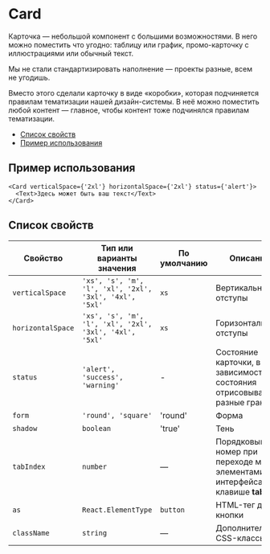 

# Card

Карточка — небольшой компонент с большими возможностями. В него можно поместить что угодно:
таблицу или график, промо-карточку с иллюстрациями или обычный текст.

Мы не стали стандартизировать наполнение — проекты разные, всем не угодишь.

Вместо этого сделали карточку в виде «коробки», которая подчиняется правилам
тематизации нашей дизайн-системы. В неё можно поместить любой контент —
главное, чтобы контент тоже подчинялся правилам тематизации.

- [Список свойств](#список-свойств)
- [Пример использования](#пример-использования)

## Пример использования

<CardExample />

```tsx
<Card verticalSpace={'2xl'} horizontalSpace={'2xl'} status={'alert'}>
  <Text>Здесь может быть ваш текст</Text>
</Card>
```

## Список свойств

| Свойство          | Тип или варианты значения                               | По умолчанию | Описание                                                                     |
| ----------------- | ------------------------------------------------------- | ------------ | ---------------------------------------------------------------------------- |
| `verticalSpace`   | `'xs', 's', 'm', 'l', 'xl', '2xl', '3xl', '4xl', '5xl'` | `xs`         | Вертикальные отступы                                                         |
| `horizontalSpace` | `'xs', 's', 'm', 'l', 'xl', '2xl', '3xl', '4xl', '5xl'` | `xs`         | Горизонтальные отступы                                                       |
| `status`          | `'alert', 'success', 'warning'`                         | -            | Состояние карточки, в зависимости от состояния отрисовываются разные границы |
| `form`            | `'round', 'square'`                                     | 'round'      | Форма                                                                        |
| `shadow`          | `boolean`                                               | 'true'       | Тень                                                                         |
| `tabIndex`        | `number`                                                | —            | Порядковый номер при переходе между элементами интерфейса по клавише **tab** |
| `as`              | `React.ElementType`                                     | `button`     | HTML-тег для кнопки                                                          |
| `className`       | `string`                                                | —            | Дополнительные CSS-классы                                                    |
